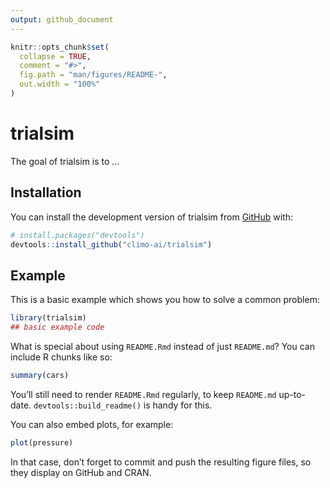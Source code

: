 ```yaml
---
output: github_document
---
```


<!-- README.md is generated from README.Rmd. Please edit that file -->

```r
knitr::opts_chunk$set(
  collapse = TRUE,
  comment = "#>",
  fig.path = "man/figures/README-",
  out.width = "100%"
)
```

# trialsim

<!-- badges: start -->
<!-- badges: end -->

The goal of trialsim is to ...

## Installation

You can install the development version of trialsim from [GitHub](https://github.com/) with:

``` r
# install.packages("devtools")
devtools::install_github("climo-ai/trialsim")
```

## Example

This is a basic example which shows you how to solve a common problem:

```r
library(trialsim)
## basic example code
```

What is special about using `README.Rmd` instead of just `README.md`? You can include R chunks like so:

```r
summary(cars)
```

You'll still need to render `README.Rmd` regularly, to keep `README.md` up-to-date. `devtools::build_readme()` is handy for this.

You can also embed plots, for example:

```r
plot(pressure)
```

In that case, don't forget to commit and push the resulting figure files, so they display on GitHub and CRAN.
